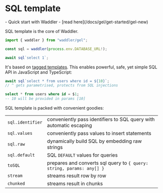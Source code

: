 
# SQL template
<Prerequisites>
- Quick start with Waddler - [read here](/docs/gel/get-started/gel-new)
</Prerequisites>

SQL template is the core of Waddler.  
```ts
import { waddler } from "waddler/gel";

const sql = waddler(process.env.DATABASE_URL!);

await sql`select 1`;
```

It's based on [tagged templates](https://developer.mozilla.org/en-US/docs/Web/JavaScript/Reference/Template_literals#tagged_templates). This enables powerful, safe, yet simple SQL API in JavaScript and TypeScript:
```ts
await sql`select * from users where id = ${10}`; 
// ^ gets parametrised, protects from SQL injections
```
```sql
select * from users where id = $1;
-- 10 will be provided in params [10]
```

SQL template is packed with convenient goodies:

|                  |                                                                       |
| :--------------- | :-------------------------------------------------------------------- |
| `sql.identifier` | conveniently pass identifiers to SQL query with automatic escaping    |
| `sql.values`     | conveniently pass values to insert statements                         |
| `sql.raw`        | dynamically build SQL by embedding raw strings                        |
| `sql.default`    | SQL `DEFAULT` values for queries                                      |
| `toSQL`          | prepares and converts sql query to `{ query: string, params: any[] }` |
| `stream`         | streams result row by row                                             |
| `chunked`        | streams result in chunks                                              |
